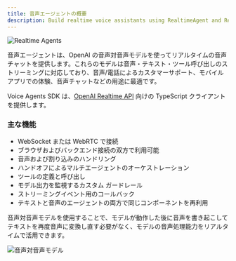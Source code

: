 ```yaml
---
title: 音声エージェントの概要
description: Build realtime voice assistants using RealtimeAgent and RealtimeSession
---
```



![Realtime Agents](https://cdn.openai.com/API/docs/images/diagram-speech-to-speech.png)

音声エージェントは、OpenAI の音声対音声モデルを使ってリアルタイムの音声チャットを提供します。これらのモデルは音声・テキスト・ツール呼び出しのストリーミングに対応しており、音声/電話によるカスタマーサポート、モバイルアプリでの体験、音声チャットなどの用途に最適です。

Voice Agents SDK は、[OpenAI Realtime API](https://platform.openai.com/docs/guides/realtime) 向けの TypeScript クライアントを提供します。

<LinkCard
  title="クイックスタート"
  href="/openai-agents-js/ja/guides/voice-agents/quickstart"
  description="OpenAI Agents SDK を使用して、ほんの数分で最初のリアルタイム音声アシスタントを構築できます。"
/>

### 主な機能

- WebSocket または WebRTC で接続
- ブラウザおよびバックエンド接続の双方で利用可能
- 音声および割り込みのハンドリング
- ハンドオフによるマルチエージェントのオーケストレーション
- ツールの定義と呼び出し
- モデル出力を監視するカスタム ガードレール
- ストリーミングイベント用のコールバック
- テキストと音声のエージェントの両方で同じコンポーネントを再利用

音声対音声モデルを使用することで、モデルが動作した後に音声を書き起こしてテキストを再度音声に変換し直す必要がなく、モデルの音声処理能力をリアルタイムで活用できます。

![音声対音声モデル](https://cdn.openai.com/API/docs/images/diagram-chained-agent.png)
